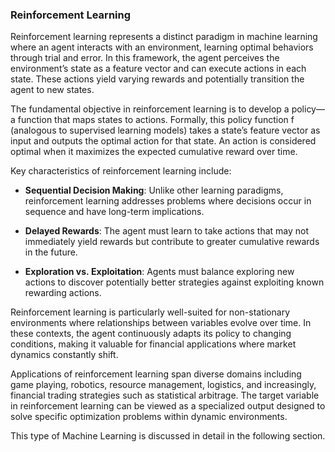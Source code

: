 ### Reinforcement Learning

Reinforcement learning represents a distinct paradigm in machine learning where
an agent interacts with an environment, learning optimal behaviors through
trial and error. In this framework, the agent perceives the environment's state
as a feature vector and can execute actions in each state. These actions yield
varying rewards and potentially transition the agent to new states.

The fundamental objective in reinforcement learning is to develop a policy—a
function that maps states to actions. Formally, this policy function f (analogous
to supervised learning models) takes a state's feature vector as input and
outputs the optimal action for that state. An action is considered optimal when
it maximizes the expected cumulative reward over time.

Key characteristics of reinforcement learning include:

- **Sequential Decision Making**: Unlike other learning paradigms, reinforcement
  learning addresses problems where decisions occur in sequence and have
  long-term implications.

- **Delayed Rewards**: The agent must learn to take actions that may not
  immediately yield rewards but contribute to greater cumulative rewards in
  the future.

- **Exploration vs. Exploitation**: Agents must balance exploring new actions
  to discover potentially better strategies against exploiting known
  rewarding actions.

Reinforcement learning is particularly well-suited for non-stationary
environments where relationships between variables evolve over time. In these
contexts, the agent continuously adapts its policy to changing conditions,
making it valuable for financial applications where market dynamics constantly
shift.

Applications of reinforcement learning span diverse domains including game
playing, robotics, resource management, logistics, and increasingly, financial
trading strategies such as statistical arbitrage. The target variable in
reinforcement learning can be viewed as a specialized output designed to solve
specific optimization problems within dynamic environments.

This type of Machine Learning is discussed in detail in the following section.
